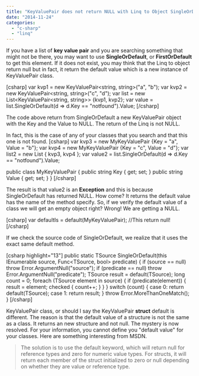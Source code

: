 ```yaml
---
title: "KeyValuePair does not return NULL with Linq to Object SingleOrDefault Method"
date: "2014-11-24"
categories: 
  - "c-sharp"
  - "linq"
---
```


If you have a list of **key value pair** and you are searching something that might not be there, you may want to use **SingleOrDefault**, or **FirstOrDefault** to get this element. If it does not exist, you may think that the Linq to object return null but in fact, it return the default value which is a new instance of KeyValuePair class.

\[csharp\] var kvp1 = new KeyValuePair<string, string>("a", "b"); var kvp2 = new KeyValuePair<string, string>("c", "d"); var list = new List<KeyValuePair<string, string>> {kvp1, kvp2}; var value = list.SingleOrDefault(d => d.Key == "notfound").Value; \[/csharp\]

The code above return from SingleOrDefault a new KeyValuePair object with the Key and the Value to NULL. The return of the Linq is not NULL.

In fact, this is the case of any of your classes that you search and that this one is not found. \[csharp\] var kvp3 = new MyKeyValuePair {Key = "a", Value = "b"}; var kvp4 = new MyKeyValuePair {Key = "c", Value = "d"}; var list2 = new List<MyKeyValuePair> { kvp3, kvp4 }; var value2 = list.SingleOrDefault(d => d.Key == "notfound").Value;

public class MyKeyValuePair { public string Key { get; set; } public string Value { get; set; } } \[/csharp\]

The result is that value2 is an **Exception** and this is because SingleOrDefault has returned NULL. How come? It returns the default value has the name of the method specify. So, if we verify the default value of a class we will get an empty object right? Wrong! We are getting a NULL.

\[csharp\] var defaultIs = default(MyKeyValuePair); //This return null! \[/csharp\]

If we check the source code of SingleOrDefault, we realize that it uses the exact same default method.

\[csharp highlight="13"\] public static TSource SingleOrDefault<TSource>(this IEnumerable<TSource> source, Func<TSource, bool> predicate) { if (source == null) throw Error.ArgumentNull("source"); if (predicate == null) throw Error.ArgumentNull("predicate"); TSource result = default(TSource); long count = 0; foreach (TSource element in source) { if (predicate(element)) { result = element; checked { count++; } } } switch (count) { case 0: return default(TSource); case 1: return result; } throw Error.MoreThanOneMatch(); } \[/csharp\]

KeyValuePair class, or should I say the KeyValuePair **struct** default is different. The reason is that the default value of a structure is not the same as a class. It returns an new structure and not null. The mystery is now resolved. For your information, you cannot define you "default value" for your classes. Here are something interesting from MSDN.

> The solution is to use the default keyword, which will return null for reference types and zero for numeric value types. For structs, it will return each member of the struct initialized to zero or null depending on whether they are value or reference type.

